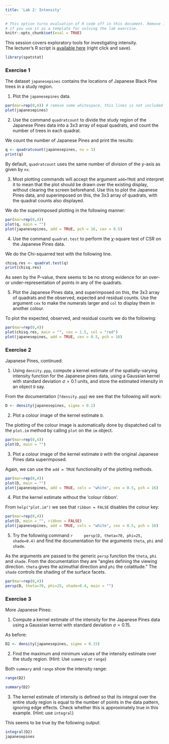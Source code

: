 ```yaml
---
title: 'Lab 2: Intensity'
---
```


```r
# This option turns evaluation of R code off in this document. Remove it
# if you use it as a template for solving the lab exercise.
knitr::opts_chunk$set(eval = TRUE)
```

This session covers exploratory tools for investigating intensity.  
The lecturer's R script is [available here](https://raw.githubusercontent.com/spatstat/AAU2015/master/Scripts/script02.R) (right click and save).

```r
library(spatstat)
```

### Exercise 1

The dataset `japanesepines` contains the locations of
Japanese Black Pine trees in a study region.

1.  Plot the `japanesepines` data.

```r
par(mar=rep(0,4)) # remove some whitespace, this lines is not included 
plot(japanesepines)
```

2.  Use the command `quadratcount` to divide the study
    region of the Japanese Pines data into a 3x3 array of
    equal quadrats, and count the number of trees in each quadrat.

We count the number of Japanese Pines and print the results:

```r
q <- quadratcount(japanesepines, nx = 3)
print(q)
```

By default, `quadratcount` uses the same number of division of the y-axis as given by `nx`.

3.  Most plotting commands will accept the argument
    `add=TRUE` and interpret it to mean that the plot
    should be drawn over the existing display, without clearing the
    screen beforehand. Use this to plot the Japanese Pines data, and
    superimposed on this, the 3x3 array of quadrats, with
    the quadrat counts also displayed.

We do the superimposed plotting in the following manner:

```r
par(mar=rep(0,4))
plot(q, main = "")
plot(japanesepines, add = TRUE, pch = 16, cex = 0.5)
```

4.  Use the command `quadrat.test` to perform the
    $\chi$-square test of CSR on the Japanese Pines data.

We do the Chi-squarred test with the following line.

```r
chisq.res <- quadrat.test(q)
print(chisq.res)
```

As seen by the P-value, there seems to be no strong evidence for an over- or under-representation of points in any of the quadrats.

5.  Plot the Japanese Pines data, and superimposed on this, the
    3x3 array of quadrats and the observed, expected and
    residual counts. Use the argument `cex` to make the
    numerals larger and `col` to display them in another
    colour.
    
To plot the expected, observed, and residual counts we do the following:

```r
par(mar=rep(0,4))
plot(chisq.res, main = "", cex = 1.5, col = "red")
plot(japanesepines, add = TRUE, cex = 0.5, pch = 16)
```


### Exercise 2

Japanese Pines, continued:

1.  Using `density.ppp`, compute a kernel estimate of the
    spatially-varying intensity function for the Japanese pines
    data, using a Gaussian kernel with standard deviation
    $\sigma=0.1$ units, and store the estimated intensity in an
    object `D` say.

From the documentation (`?density.ppp`) we see that the following will work:

```r
D <- density(japanesepines, sigma = 0.1)
```

2.  Plot a colour image of the kernel estimate `D`.

The plotting of the colour image is automatically done by dispatched call to the `plot.im` method by calling `plot` on the `im` object.

```r
par(mar=rep(0,4))
plot(D, main = "")
```

3.  Plot a colour image of the kernel estimate `D` with
    the original Japanese Pines data superimposed.

Again, we can use the `add = TRUE` functionality of the plotting methods.

```r
par(mar=rep(0,4))
plot(D, main = "")
plot(japanesepines, add = TRUE, cols = "white", cex = 0.5, pch = 16)
```

4.  Plot the kernel estimate without the ‘colour ribbon’.

From `help("plot.im")` we see that `ribbon = FALSE` disables the colour key:
```r
par(mar=rep(0,4))
plot(D, main = "", ribbon = FALSE)
plot(japanesepines, add = TRUE, cols = "white", cex = 0.5, pch = 16)
```

5.  Try the following command
    ```r
    persp(D, theta=70, phi=25, shade=0.4)
    ```
    and find the documentation for the arguments `theta`,
    `phi` and `shade`.

As the arguments are passed to the generic `persp` function the `theta`,
`phi` and `shade`.
From the documentation they are "angles defining the viewing direction. `theta` gives the azimuthal direction and `phi` the colatitude."
The `shade` controls the shading of the surface facets.

```r
par(mar=rep(0,4))
persp(D, theta=70, phi=25, shade=0.4, main = "")
```


### Exercise 3

More Japanese Pines:

1.  Compute a kernel estimate of the intensity for the Japanese
    Pines data using a Gaussian kernel with standard deviation
    $\sigma=0.15$.

As before:

```r
D2 <- density(japanesepines, sigma = 0.15)
```

2.  Find the maximum and minimum values of the intensity estimate
    over the study region. (Hint: Use `summary` or `range`)

Both `summary` and `range` show the intensity range:

```r
range(D2)
```

```r
summary(D2)
```

3.  The kernel estimate of intensity is defined so that its integral
    over the entire study region is equal to the number of points in
    the data pattern, ignoring edge effects. Check whether this is
    approximately true in this example. (Hint: use `integral`)

This seems to be true by the following output:

```r
integral(D2)
japanesepines
```

